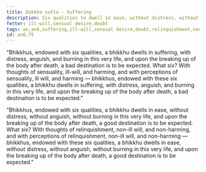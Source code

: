 ```yaml
---
title: Dukkha sutta - Suffering
description: Six qualities to dwell in ease, without distress, without anguish - 1) thoughts of relinquishment, 2) non-ill-will, 3) non-harming, 4) perceptions of relinquishment, 5) non-ill will, 6) non-harming.
fetter: ill-will,sensual desire,doubt
tags: an,an6,suffering,ill-will,sensual desire,doubt,relinquishment,non-ill-will,non-harming
id: an6.75
---
```


"Bhikkhus, endowed with six qualities, a bhikkhu dwells in suffering, with distress, anguish, and burning in this very life, and upon the breaking up of the body after death, a bad destination is to be expected. What six? With thoughts of sensuality, ill-will, and harming, and with perceptions of sensuality, ill will, and harming — bhikkhus, endowed with these six qualities, a bhikkhu dwells in suffering, with distress, anguish, and burning in this very life, and upon the breaking up of the body after death, a bad destination is to be expected."

"Bhikkhus, endowed with six qualities, a bhikkhu dwells in ease, without distress, without anguish, without burning in this very life, and upon the breaking up of the body after death, a good destination is to be expected. What six? With thoughts of relinquishment, non-ill will, and non-harming, and with perceptions of relinquishment, non-ill will, and non-harming — bhikkhus, endowed with these six qualities, a bhikkhu dwells in ease, without distress, without anguish, without burning in this very life, and upon the breaking up of the body after death, a good destination is to be expected."